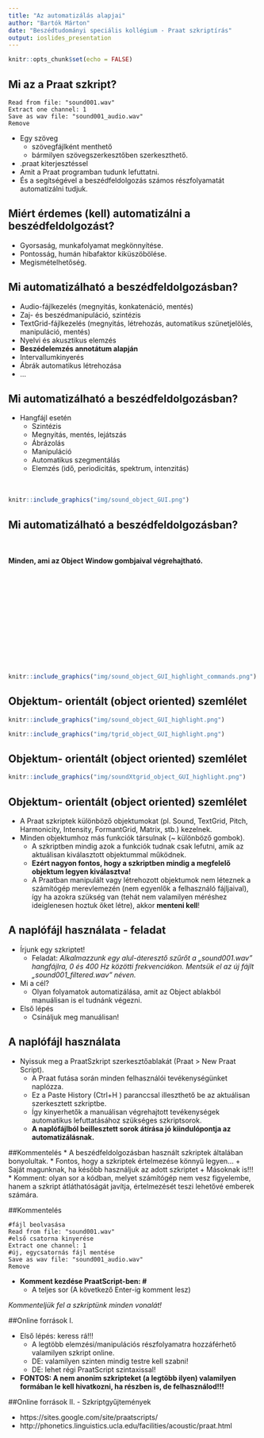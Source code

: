 ```yaml
---
title: "Az automatizálás alapjai"
author: "Bartók Márton"
date: "Beszédtudományi speciális kollégium - Praat szkriptírás"
output: ioslides_presentation
---
```


```r
knitr::opts_chunk$set(echo = FALSE)
```

## Mi az a Praat szkript?

```praat
Read from file: "sound001.wav"
Extract one channel: 1
Save as wav file: "sound001_audio.wav"
Remove
```

* Egy szöveg
    + szövegfájlként menthető
    + bármilyen szövegszerkesztőben szerkeszthető.
* .praat kiterjesztéssel
* Amit a Praat programban tudunk lefuttatni.
* És a segítségével a beszédfeldolgozás számos részfolyamatát automatizálni tudjuk.

## Miért érdemes (kell) automatizálni a beszédfeldolgozást?

* Gyorsaság, munkafolyamat megkönnyítése.
* Pontosság, humán hibafaktor kiküszöbölése.
* Megismételhetőség.

## Mi automatizálható a beszédfeldolgozásban?

* Audio-fájlkezelés (megnyitás, konkatenáció, mentés)
* Zaj- és beszédmanipuláció, szintézis
* TextGrid-fájlkezelés (megnyitás, létrehozás, automatikus szünetjelölés, manipuláció, mentés)
* Nyelvi és akusztikus elemzés
* **Beszédelemzés annotátum alapján**
* Intervallumkinyerés
* Ábrák automatikus létrehozása
* ...

## Mi automatizálható a beszédfeldolgozásban?

<div class="columns-2">

  * Hangfájl esetén
    + Szintézis
    + Megnyitás, mentés, lejátszás
    + Ábrázolás
    + Manipuláció
    + Automatikus szegmentálás
    + Elemzés (idő, periodicitás, spektrum, intenzitás)
    <br><br><br>
  
```r
knitr::include_graphics("img/sound_object_GUI.png")
```
</div>

## Mi automatizálható a beszédfeldolgozásban?

<div class="columns-2">
<br><br>
**Minden, ami az Object Window gombjaival végrehajtható.**
<br><br><br><br><br><br><br><br><br><br><br><br><br>

```r
knitr::include_graphics("img/sound_object_GUI_highlight_commands.png")
```

</div>

## Objektum- orientált (object oriented) szemlélet

<div class="columns-2">

```r
knitr::include_graphics("img/sound_object_GUI_highlight.png")
```

```r
knitr::include_graphics("img/tgrid_object_GUI_highlight.png")
```

</div>

## Objektum- orientált (object oriented) szemlélet

<div class="centered">
```r
knitr::include_graphics("img/soundXtgrid_object_GUI_highlight.png")
```
</div>

## Objektum- orientált (object oriented) szemlélet

* A Praat szkriptek különböző objektumokat (pl. Sound, TextGrid, Pitch, Harmonicity, Intensity, FormantGrid, Matrix, stb.) kezelnek.
* Minden objektumhoz más funkciók társulnak (~ különböző gombok).
    + A szkriptben mindig azok a funkciók tudnak csak lefutni, amik az aktuálisan kiválasztott objektummal működnek.
    + **Ezért nagyon fontos, hogy a szkriptben mindig a megfelelő objektum legyen kiválasztva!**
    + A Praatban manipulált vagy létrehozott objektumok nem léteznek a számítógép merevlemezén (nem egyenlők a felhasználó fájljaival), így ha azokra szükség van (tehát nem valamilyen méréshez ideiglenesen hoztuk őket létre), akkor **menteni kell**!

## A naplófájl használata - feladat

* Írjunk egy szkriptet!
    + Feladat: *Alkalmazzunk egy alul-áteresztő szűrőt a „sound001.wav”  hangfájlra, 0 és 400 Hz közötti frekvenciákon. Mentsük el az új fájlt „sound001_filtered.wav” néven.*
* Mi a cél?
    + Olyan folyamatok automatizálása, amit az Object ablakból manuálisan is el tudnánk végezni.
* Első lépés
    + Csináljuk meg manuálisan!

## A naplófájl használata
* Nyissuk meg a PraatSzkript szerkesztőablakát (Praat > New Praat Script).
    + A Praat futása során minden felhasználói tevékenységünket naplózza.
    + Ez a Paste History (Ctrl+H ) paranccsal illeszthető be az aktuálisan szerkesztett szkriptbe.
    + Így kinyerhetők a manuálisan végrehajtott tevékenységek automatikus lefuttatásához szükséges szkriptsorok.
    + **A naplófájlból beillesztett sorok átírása jó kiindulópontja az automatizálásnak.**

##Kommentelés
* A beszédfeldolgozásban használt szkriptek általában bonyolultak.
* Fontos, hogy a szkriptek értelmezése könnyű legyen…
    + Saját magunknak, ha később használjuk az adott szkriptet
    + Másoknak is!!!
* Komment: olyan sor a kódban, melyet számítógép nem vesz figyelembe, hanem a szkript átláthatóságát javítja, értelmezését teszi lehetővé emberek számára.

##Kommentelés

```praat
#fájl beolvasása
Read from file: "sound001.wav"
#első csatorna kinyerése
Extract one channel: 1
#új, egycsatornás fájl mentése
Save as wav file: "sound001_audio.wav"
Remove
```

* **Komment kezdése PraatScript-ben: #**
    + A teljes sor (A következő Enter-ig komment lesz)

*Kommenteljük fel a szkriptünk minden vonalát!*

##Online források I.

* Első lépés: keress rá!!!
    + A legtöbb elemzési/manipulációs részfolyamatra hozzáférhető valamilyen szkript online.
    + DE: valamilyen szinten mindig testre kell szabni!
    + DE: lehet régi PraatScript szintaxissal!
* **FONTOS: A nem anonim szkripteket (a legtöbb ilyen) valamilyen formában le kell hivatkozni, ha részben is, de felhasználod!!!**

##Online források II. - Szkriptgyűjtemények

* https://sites.google.com/site/praatscripts/
* http://phonetics.linguistics.ucla.edu/facilities/acoustic/praat.html

